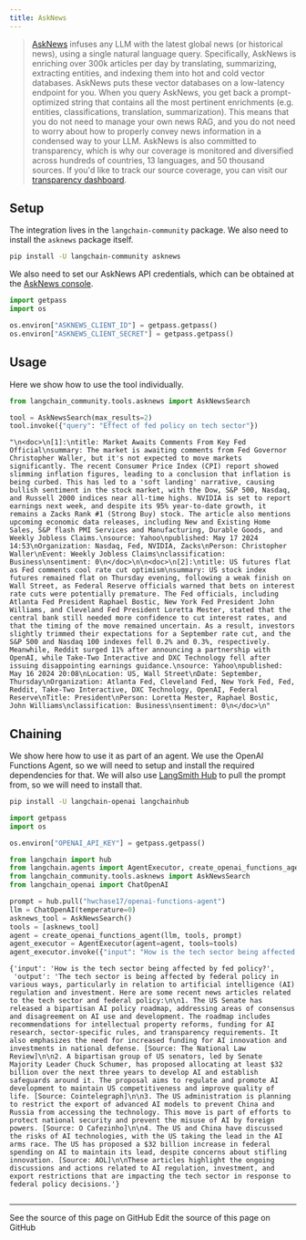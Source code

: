 ```yaml
---
title: AskNews
---
```


> [AskNews](https://asknews.app) infuses any LLM with the latest global news (or historical news), using a single natural language query. Specifically, AskNews is enriching over 300k articles per day by translating, summarizing, extracting entities, and indexing them into hot and cold vector databases. AskNews puts these vector databases on a low-latency endpoint for you. When you query AskNews, you get back a prompt-optimized string that contains all the most pertinent enrichments (e.g. entities, classifications, translation, summarization). This means that you do not need to manage your own news RAG, and you do not need to worry about how to properly convey news information in a condensed way to your LLM.
> AskNews is also committed to transparency, which is why our coverage is monitored and diversified across hundreds of countries, 13 languages, and 50 thousand sources. If you'd like to track our source coverage, you can visit our [transparency dashboard](https://asknews.app/en/transparency).

## Setup

The integration lives in the `langchain-community` package. We also need to install the `asknews` package itself.

```bash
pip install -U langchain-community asknews
```

We also need to set our AskNews API credentials, which can be obtained at the [AskNews console](https://my.asknews.app).

```python
import getpass
import os

os.environ["ASKNEWS_CLIENT_ID"] = getpass.getpass()
os.environ["ASKNEWS_CLIENT_SECRET"] = getpass.getpass()
```

## Usage

Here we show how to use the tool individually.

```python
from langchain_community.tools.asknews import AskNewsSearch

tool = AskNewsSearch(max_results=2)
tool.invoke({"query": "Effect of fed policy on tech sector"})
```

```output
"\n<doc>\n[1]:\ntitle: Market Awaits Comments From Key Fed Official\nsummary: The market is awaiting comments from Fed Governor Christopher Waller, but it's not expected to move markets significantly. The recent Consumer Price Index (CPI) report showed slimming inflation figures, leading to a conclusion that inflation is being curbed. This has led to a 'soft landing' narrative, causing bullish sentiment in the stock market, with the Dow, S&P 500, Nasdaq, and Russell 2000 indices near all-time highs. NVIDIA is set to report earnings next week, and despite its 95% year-to-date growth, it remains a Zacks Rank #1 (Strong Buy) stock. The article also mentions upcoming economic data releases, including New and Existing Home Sales, S&P flash PMI Services and Manufacturing, Durable Goods, and Weekly Jobless Claims.\nsource: Yahoo\npublished: May 17 2024 14:53\nOrganization: Nasdaq, Fed, NVIDIA, Zacks\nPerson: Christopher Waller\nEvent: Weekly Jobless Claims\nclassification: Business\nsentiment: 0\n</doc>\n\n<doc>\n[2]:\ntitle: US futures flat as Fed comments cool rate cut optimism\nsummary: US stock index futures remained flat on Thursday evening, following a weak finish on Wall Street, as Federal Reserve officials warned that bets on interest rate cuts were potentially premature. The Fed officials, including Atlanta Fed President Raphael Bostic, New York Fed President John Williams, and Cleveland Fed President Loretta Mester, stated that the central bank still needed more confidence to cut interest rates, and that the timing of the move remained uncertain. As a result, investors slightly trimmed their expectations for a September rate cut, and the S&P 500 and Nasdaq 100 indexes fell 0.2% and 0.3%, respectively. Meanwhile, Reddit surged 11% after announcing a partnership with OpenAI, while Take-Two Interactive and DXC Technology fell after issuing disappointing earnings guidance.\nsource: Yahoo\npublished: May 16 2024 20:08\nLocation: US, Wall Street\nDate: September, Thursday\nOrganization: Atlanta Fed, Cleveland Fed, New York Fed, Fed, Reddit, Take-Two Interactive, DXC Technology, OpenAI, Federal Reserve\nTitle: President\nPerson: Loretta Mester, Raphael Bostic, John Williams\nclassification: Business\nsentiment: 0\n</doc>\n"
```

## Chaining

We show here how to use it as part of an agent. We use the OpenAI Functions Agent, so we will need to setup and install the required dependencies for that. We will also use [LangSmith Hub](https://smith.langchain.com/hub) to pull the prompt from, so we will need to install that.

```bash
pip install -U langchain-openai langchainhub
```

```python
import getpass
import os

os.environ["OPENAI_API_KEY"] = getpass.getpass()
```

```python
from langchain import hub
from langchain.agents import AgentExecutor, create_openai_functions_agent
from langchain_community.tools.asknews import AskNewsSearch
from langchain_openai import ChatOpenAI

prompt = hub.pull("hwchase17/openai-functions-agent")
llm = ChatOpenAI(temperature=0)
asknews_tool = AskNewsSearch()
tools = [asknews_tool]
agent = create_openai_functions_agent(llm, tools, prompt)
agent_executor = AgentExecutor(agent=agent, tools=tools)
agent_executor.invoke({"input": "How is the tech sector being affected by fed policy?"})
```

```output
{'input': 'How is the tech sector being affected by fed policy?',
 'output': 'The tech sector is being affected by federal policy in various ways, particularly in relation to artificial intelligence (AI) regulation and investment. Here are some recent news articles related to the tech sector and federal policy:\n\n1. The US Senate has released a bipartisan AI policy roadmap, addressing areas of consensus and disagreement on AI use and development. The roadmap includes recommendations for intellectual property reforms, funding for AI research, sector-specific rules, and transparency requirements. It also emphasizes the need for increased funding for AI innovation and investments in national defense. [Source: The National Law Review]\n\n2. A bipartisan group of US senators, led by Senate Majority Leader Chuck Schumer, has proposed allocating at least $32 billion over the next three years to develop AI and establish safeguards around it. The proposal aims to regulate and promote AI development to maintain US competitiveness and improve quality of life. [Source: Cointelegraph]\n\n3. The US administration is planning to restrict the export of advanced AI models to prevent China and Russia from accessing the technology. This move is part of efforts to protect national security and prevent the misuse of AI by foreign powers. [Source: O Cafezinho]\n\n4. The US and China have discussed the risks of AI technologies, with the US taking the lead in the AI arms race. The US has proposed a $32 billion increase in federal spending on AI to maintain its lead, despite concerns about stifling innovation. [Source: AOL]\n\nThese articles highlight the ongoing discussions and actions related to AI regulation, investment, and export restrictions that are impacting the tech sector in response to federal policy decisions.'}
```

```python

```

---

<CardGroup cols={2}>
  <Card title="View Source" icon="eye" href="https://github.com/langchain-ai/docs/blob/main/src/oss/python/integrations/tools/asknews.mdx">
    See the source of this page on GitHub
  </Card>
  <Card title="Edit Source" icon="pen-to-square" href="https://github.com/langchain-ai/docs/edit/main/src/oss/python/integrations/tools/asknews.mdx">
    Edit the source of this page on GitHub
  </Card>
</CardGroup>
